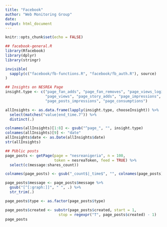 ```yaml
---
title: "Facebook"
author: "Web Monitoring Group"
date: 
output: html_document
---
```


```r
knitr::opts_chunk$set(echo = FALSE)
```

```r
## facebook-general.R
library(Rfacebook)
library(dplyr)
library(stringr)

invisible(
  sapply(c("facebook/fb-functions.R", "facebook/fb_auth.R"), source)
)

## Insights on NESREA Page
insight.type <- c("page_fan_adds", "page_fan_removes", "page_views_login",
                  "page_views", "page_story_adds", "page_impressions",
                  "page_posts_impressions", "page_consumptions")

allInsights <- as.data.frame(lapply(insight.type, chooseInsight)) %>%
  select(matches("value|end_time.7")) %>%
  distinct(.)

colnames(allInsights)[1:8] <- gsub("^page_", "", insight.type)
colnames(allInsights)[9] <- "date"
allInsights$date <- as.Date(allInsights$date)
str(allInsights)

## PUblic posts
page_posts <- getPage(page = "nesreanigeria", n = 100,
                      token = nesreaToken, feed = TRUE) %>%
  select(c(message:shares_count))

colnames(page_posts) <- gsub("_count$|_time$", "", colnames(page_posts))

page_posts$message <- page_posts$message %>%
  gsub("[^[:graph:]]", " ", .) %>%
  str_trim(.)

page_posts$type <- as.factor(page_posts$type)

page_posts$created <- substr(page_posts$created, start = 1,
                        stop = regexpr("T", page_posts$created) - 1)
page_posts

```

